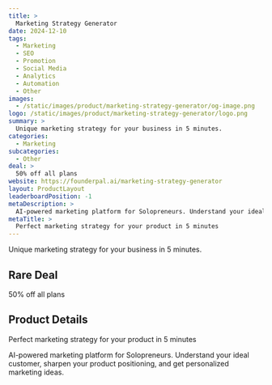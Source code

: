 ```yaml
---
title: >
  Marketing Strategy Generator
date: 2024-12-10
tags:
  - Marketing
  - SEO
  - Promotion
  - Social Media
  - Analytics
  - Automation
  - Other
images:
  - /static/images/product/marketing-strategy-generator/og-image.png
logo: /static/images/product/marketing-strategy-generator/logo.png
summary: >
  Unique marketing strategy for your business in 5 minutes.
categories:
  - Marketing
subcategories:
  - Other
deal: >
  50% off all plans
website: https://founderpal.ai/marketing-strategy-generator
layout: ProductLayout
leaderboardPosition: -1
metaDescription: >
  AI-powered marketing platform for Solopreneurs. Understand your ideal customer, sharpen your product positioning, and get personalized marketing ideas.
metaTitle: >
  Perfect marketing strategy for your product in 5 minutes
---
```

Unique marketing strategy for your business in 5 minutes.

## Rare Deal

50% off all plans

## Product Details

Perfect marketing strategy for your product in 5 minutes

AI-powered marketing platform for Solopreneurs. Understand your ideal customer, sharpen your product positioning, and get personalized marketing ideas.
